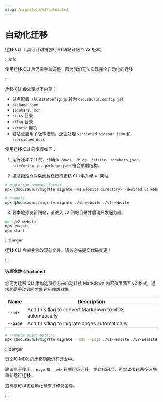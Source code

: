 ```yaml
---
slug: /migration/v2/automated
---
```


# 自动化迁移

迁移 CLI 工具可自动将您的 v1 网站升级至 v2 版本。

:::info

使用迁移 CLI 后仍需手动调整，因为我们无法实现完全自动化的迁移

:::

迁移 CLI 会处理以下内容：

- 站点配置（从 `siteConfig.js` 转为 `docusaurus.config.js`）
- `package.json`
- `sidebars.json`
- `/docs` 目录
- `/blog` 目录
- `/static` 目录
- 若站点启用了版本控制，还会处理 `versioned_sidebar.json` 和 `/versioned_docs`

使用迁移 CLI 的步骤如下：

1. 运行迁移 CLI 前，请确保 `/docs`、`/blog`、`/static`、`sidebars.json`、`siteConfig.js`、`package.json` 符合预期结构。

2. 通过指定文件系统路径运行迁移 CLI 来升级 v1 网站：

```bash
# migration command format
npx @docusaurus/migrate migrate <v1 website directory> <desired v2 website directory>

# example
npx @docusaurus/migrate migrate ./v1-website ./v2-website
```

3. 要本地预览新网站，请进入 v2 网站目录并启动开发服务器。

```bash npm2yarn
cd ./v2-website
npm install
npm start
```

:::danger

迁移 CLI 会直接修改现有文件。请务必先提交代码变更！

:::

#### 选项参数 {#options}

您可为迁移 CLI 添加选项标志来自动转换 Markdown 内容和页面至 v2 格式。通常仍需手动调整才能达到理想效果。

| Name     | Description                                            |
| -------- | ------------------------------------------------------ |
| `--mdx`  | Add this flag to convert Markdown to MDX automatically |
| `--page` | Add this flag to migrate pages automatically           |

```bash
# example using options
npx @docusaurus/migrate migrate --mdx --page ./v1-website ./v2-website
```

:::danger

页面和 MDX 的迁移功能仍在开发中。

建议先不使用 `--page` 和 `--mdx` 选项运行迁移，提交代码后，再尝试带这两个选项重新运行迁移。

这样您可以更清晰地检查并修复差异。

:::